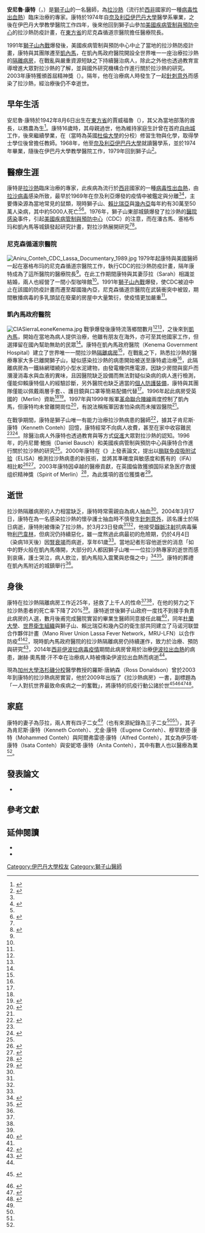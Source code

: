 {{NoteTA
| G1 = TO
| G2 = ME
}}
{{Infobox medical person
| name = 安尼魯·康特
| image = Aniru Conteh by F. Jacquerioz.jpg
| caption = 安尼魯·康特
| birth_date = {{Birth date|1942|08|6}}
| birth_place = {{flagicon image|Flag of Sierra Leone (1916–1961).svg}} {{tsl|en|Sierra Leone Colony and Protectorate|英屬獅子山殖民地與保護領|英屬獅子山}}[[東方省_(塞拉利昂)|東方省]]賈威福魯
| death_date = {{Death date and age|2004|4|4|1942|8|6}}
| death_place = {{flag|獅子山}}[[凯内马|凯内马]]
| profession = 醫務長、醫療院長、醫師<ref name=KhanGobaChu>{{Cite journal|pmid=18241935|year=2008|last1=Khan|first1=SH|last2=Goba|first2=A|last3=Chu|first3=M|last4=Roth|first4=C|last5=Healing|first5=T|last6=Marx|first6=A|last7=Fair|first7=J|last8=Guttieri|first8=MC|last9=Ferro|first9=P|last10=Imes|first10=Tiffany|last11=Monagin|first11=Corina|last12=Garry|first12=Robert F.|last13=Bausch|first13=Daniel G.|title=New opportunities for field research on the pathogenesis and treatment of Lassa fever|volume=78|issue=1|pages=103–15|doi=10.1016/j.antiviral.2007.11.003|journal=Antiviral Research|display-authors=8|author14=Mano River Union Lassa Fever Network}} {{Subscription required}}</ref>
| specialism =
| research_field = [[拉沙熱|拉沙熱]]
| known_for = 拉沙熱隔離病房建立者
| years_active = 1979年至2004年<ref name="Bausch">{{cite journal| author=Bausch DG, Sesay SS, Oshin B| title=On the front lines of Lassa fever. | journal=Emerg Infect Dis | year= 2004 | volume= 10 | issue= 10 | pages= 1889-90 | pmid=15586983 | doi=10.3201/eid1010.IM1010 | pmc=3323285 | url=https://www.ncbi.nlm.nih.gov/pmc/articles/PMC3323285/  }}</ref>
| education = [[伊巴丹大學|伊巴丹大學]]<br/>{{tsl|en|Fourah Bay College|福拉灣學院}}
| work_institutions = 尼克森循道宗醫院<br/>凱內馬政府醫院
| prizes = {{le|国际紧急医疗救援组织|Medical Emergency Relief International}}精神獎
| relations =
}}
'''安尼魯·康特'''（{{lang-en|Aniru Sahib Sahib Conteh}}，{{bd|1942年|8月6日|2004年|4月4日}}）是[[塞拉利昂|獅子山]]的一名醫師，為[[拉沙熱|拉沙熱]]（流行於[[西非|西非]]國家的一種[[病毒性出血熱|病毒性出血熱]]）臨床治療的專家。康特於1974年自[[奈及利亞|奈及利亞]][[伊巴丹大學|伊巴丹大學]]醫學系畢業，之後在伊巴丹大學教學醫院工作四年，後來他回到獅子山參加[[美國疾病管制與預防中心|美國疾病管制與預防中心]]的拉沙熱防疫計畫，在[[東方省_(塞拉利昂)|東方省]]{{le|塞格布玛|Segbwema}}的尼克森循道宗醫院擔任醫療院長。

1991年[[獅子山內戰|獅子山內戰]]爆發後，美國疾病管制與預防中心中止了當地的拉沙熱防疫計畫，康特與其團隊遷至[[凱內馬|凱內馬]]，在凱內馬政府醫院開設全世界唯一一座治療拉沙熱的[[隔離病房|隔離病房]]，在戰亂與嚴重資源短缺之下持續醫治病人，除此之外他也透過教育宣導增進大眾對拉沙熱的了解，並與國外研究機構合作進行關於拉沙熱的研究。2003年康特獲頒首屆{{le|国际紧急医疗救援组织|Medical Emergency Relief International}}精神獎（{{lang|en|Spirit of Merlin}}）。隔年，他在治療病人時發生了一起[[針刺意外|針刺意外]]而感染了拉沙熱，經治療後仍不幸逝世。

==早年生活==
安尼魯·康特於1942年8月6日出生在{{tsl|en|Sierra Leone Colony and Protectorate|英屬獅子山殖民地與保護領|英屬獅子山}}[[東方省_(塞拉利昂)|東方省]]的賈威福魯（{{lang|en|Jawi Folu}}），其父為當地部落的酋長，以務農為生<ref name=Wright2004>{{cite journal|doi=10.1016/S0140-6736(04)16324-1|pmid=15190887|title=Aniru Conteh|year=2004|last1=Wright|first1=Pearce|journal=The Lancet|volume=363|issue=9423|pages=1831}}</ref>。康特16歲時，其母親過世，他為維持家庭生計曾在首府[[自由城|自由城]]工作，後來繼續學業，在{{tsl|en|Fourah Bay College|福拉灣學院}}（當時為英國[[杜倫大學|杜倫大學]]的分校）修習生物與化學，取得學士學位後曾擔任教師。1968年，他至[[奈及利亞|奈及利亞]][[伊巴丹大學|伊巴丹大學]]就讀醫學系，並於1974年畢業，隨後在伊巴丹大學教學醫院工作，1979年回到獅子山<ref name=Donaldson>{{cite book|last=Donaldson|first=R. I.|year=2009|title=The Lassa Ward: One Man's Fight Against One of the World's Deadliest Diseases|location=New York, NY|publisher=St. Martin's Press|isbn=978-0-312-37700-7|url=https://archive.org/details/lassawardonemans0000dona}}</ref>{{rp|66-68}}。

==醫療生涯==
康特是[[拉沙熱|拉沙熱]]臨床治療的專家，此疾病為流行於[[西非|西非]]國家的一種[[病毒性出血熱|病毒性出血熱]]，由[[拉沙病毒|拉沙病毒]]感染所致，最早於1969年在奈及利亞爆發的疫情中被鑑定與分離<ref name="Bausch"/><ref>{{Cite journal|pmc=1606930|pmid=861652|year=1977|last1=Keane|first1=E|last2=Gilles|first2=HM|title=Lassa fever in Panguma Hospital, Sierra Leone, 1973-6|volume=1|issue=6073|pages=1399–402|journal=British Medical Journal|doi=10.1136/bmj.1.6073.1399}}</ref>{{rp|1399}}，主要傳染源為當地常見的鼠類{{le|多乳頭鼠|Mastomys natalensis}}，現時獅子山、[[賴比瑞亞|賴比瑞亞]]與[[幾內亞|幾內亞]]每年約有30萬至50萬人染病，其中約5000人死亡<ref name=KhanGobaChu/><ref>{{Cite web|url=http://www.timesonline.co.uk/tol/comment/obituaries/article426281.ece|title=Lives in Brief: Aniru Sahib Sahib Conteh|date=2004-05-18|work=The Times|page=27|ref={{harvid|Lives in Brief|2004}}|accessdate=2021-03-25|archive-date=2021-03-25|archive-url=https://web.archive.org/web/20210325185819/https://www.thetimes.co.uk/|dead-url=no}}{{Subscription required}}</ref>。1976年，獅子山東部城鎮{{le|潘古瑪|Panguma}}爆發了拉沙熱的[[醫療照顧相關感染|醫院感染]]事件，引起[[美國疾病管制與預防中心|美國疾病管制與預防中心]]（CDC）的注意，而在潘古馬、塞格布玛和凱內馬等城鎮發起研究計畫，對拉沙熱展開研究<ref name="Bausch"/><ref name=Mellor2004a>{{cite journal|year=2004|doi=10.1136/bmj.328.7447.1078|title=Aniru Conteh|last1=Mellor|first1=N.|journal=BMJ|volume=328|issue=7447|pages=1078|pmc=403863}}</ref>。

===尼克森循道宗醫院===
[[File:Aniru_Conteh_CDC_Lassa_Documentary_1989.jpg|thumb]]
1979年起康特與美國醫師{{le|約瑟夫·B·麥科密克|Joseph B. McCormick}}一起在塞格布玛的尼克森循道宗醫院工作，執行CDC的拉沙熱防疫計畫，隔年康特成為了這所醫院的醫療院長<ref name="Bausch"/>。在此工作期間康特與其妻莎拉（Sarah）相識並結婚，兩人也經營了一間小型咖啡館<ref name=Forgotten/>。1991年[[獅子山內戰|獅子山內戰]]爆發，使CDC被迫中止在該國的防疫計畫而遷至鄰國幾內亞，尼克森循道宗醫院在武裝衝突中被毀，期間散播病毒的多乳頭鼠在廢棄的房屋中大量繁衍，使疫情更加嚴重<ref name=Wright2004/>。

===凱內馬政府醫院===
[[File:CIASierraLeoneKenema.jpg|thumb]]
戰爭爆發後康特流落鄉間數月<ref name=Donaldson/>{{rp|67}}<ref name=Forgotten/>，之後來到[[凱內馬|凱內馬]]，開始在當地為病人提供治療，他雖有朋友在海外，亦可至其他國家工作，但選擇留在國內幫助無助的民眾<ref name=Donaldson/>{{rp|66-68}}。康特在凱內馬政府醫院（Kenema Government Hospital）建立了世界唯一一間拉沙熱[[隔離病房|隔離病房]]<ref name=Wright2004/>，在戰亂之下，熟悉拉沙熱的醫療專家大多已離開獅子山，疑似感染拉沙熱的病患開始被送至康特處治療<ref name=Donaldson/>{{rp|66-68}}，此隔離病房為一鐵絲網環繞的小型水泥建物，由發電機供應電源，因缺少房間與窗戶而瀰漫消毒水與血液的異味，且因醫院缺乏設備而無法對疑似染病的病人進行檢測，僅能仰賴康特個人的經驗診斷，另外醫院也缺乏適當的[[個人防護裝備|個人防護裝備]]，康特與其團隊僅能以佩戴兩層手套、{{le|診療服|Medical gown}}、護目鏡與口罩等簡易配備代替<ref name=Forgotten/>。1996年起此病房受英國的{{le|国际紧急医疗救援组织|Medical Emergency Relief International}}（Merlin）資助<ref name="Bausch"/><ref>{{Cite journal|doi=10.1016/S0140-6736(05)64235-3|title=Sierra Leone continues to struggle for relief from Lassa fever|year=1997|last1=Morris|first1=Kelly|last2=Calisher|first2=Charles|journal=The Lancet|volume=350|issue=9089|pages=1458}}</ref>。1997年與1999年叛軍[[革命聯合陣線|革命聯合陣線]]兩度控制了凱內馬，但康特均未曾離開崗位<ref>{{cite news |ref={{harvid|Obituary: Dr Aniru Conteh|2004}} |url=http://www.merlinusa.org/2004/04/obituary-dr-aniru%C2%A0conteh/ |title=Obituary: Dr Aniru Conteh |date=2004-04-05 |work=Merlin |access-date=2011-09-06 |archive-url=https://web.archive.org/web/20120331091756/http://www.merlinusa.org/2004/04/obituary-dr-aniru%C2%A0conteh/ |archive-date=2012-03-31 |dead-url=no }}</ref>，有說法稱叛軍因害怕染病而未摧毀醫院<ref name=Wright2004/>。

在戰爭期間，康特是獅子山唯一有能力治療拉沙熱病患的醫師<ref>{{cite web|last1=Gayer|first1=M.|last2=Gopal|first2=R.|last3=Salter|first3=M.|year=2003|archive-url=https://web.archive.org/web/20090810121641/http://www.who.int/disasters/repo/10497.pdf|title=Lassa Fever and Communicable Disease Surveillance and Control in Sierra Leone|work=[[World_Health_Organization|World Health Organization]] / [[聯合國難民署|United Nations High Commissioner for Refugees]]|pages=1–9|archive-date=2009-08-10|url=https://www.who.int/disasters/repo/10497.pdf|accessdate=2021-03-25|dead-url=no}}</ref>，據其子肯尼斯·康特（Kenneth Conteh）回憶，康特經常不向病人收費，甚至在家中收容難民<ref name=Forgotten/><ref name=bmj>{{cite journal|title=Aniru Conteh|journal=BMJ|volume=328|issue=7447|year=2004|pages=1078.1|issn=0959-8138|doi=10.1136/bmj.328.7447.1078}}</ref>。除醫治病人外康特也透過教育與{{le|意識覺醒|consciousness raising}}等方式[[健康促進|促進]]大眾對拉沙熱的認知。1996年，{{le|杜蘭大學公衛與熱帶醫學學院|Tulane University School of Public Health and Tropical Medicine}}的丹尼爾·鮑施（Daniel Bausch）和美國疾病管制與預防中心與康特合作進行關於拉沙熱的研究<ref name=Mellor2004a/>。2000年康特在《{{le|臨床微生物學期刊|Journal of Clinical Microbiology}}》上發表論文，提出以[[酶联免疫吸附试验|酶联免疫吸附试验]]（ELISA）檢測拉沙熱病患的新技術，並將其準確度與敏感度和舊有的{{le|Immunofluorescence|免疫螢光法|間接螢光抗體測試}}（IFA）相比較<ref>{{Cite journal|ref={{harvid|Bausch et al.|2000}}|pmid=10878062|pmc=86994|year=2000|last1=Bausch|first1=DG|last2=Rollin|first2=PE|last3=Demby|first3=AH|last4=Coulibaly|first4=M|last5=Kanu|first5=J|last6=Conteh|first6=AS|last7=Wagoner|first7=KD|last8=McMullan|first8=LK|last9=Bowen|first9=MD|last10=Peters|first10=C. J.|last11=Ksiazek|first11=T. G.|title=Diagnosis and clinical virology of Lassa fever as evaluated by enzyme-linked immunosorbent assay, indirect fluorescent-antibody test, and virus isolation|url=https://archive.org/details/sim_journal-of-clinical-microbiology_2000-07_38_7/page/2670|volume=38|issue=7|pages=2670–7|journal=Journal of Clinical Microbiology|display-authors=8}}</ref><ref>{{cite book|last=Okeke|first= I. N. |year=2011|title=Divining Without Seeds: The Case for Strengthening Laboratory Medicine in Africa|publisher=Cornell University Press|isbn= 978-0801449413}}</ref>。2003年康特因卓越的醫療貢獻，在英國倫敦獲頒国际紧急医疗救援组织精神獎（Spirit of Merlin）<ref>{{Cite web |ref={{harvid|Merlin's 10th Year Anniversary Awards Event|2003}} |archive-url=https://web.archive.org/web/20061001104549/http://www.merlin.org.uk/Lists/Feature-Detail.aspx?id=478 |title=Merlin's 10th Year Anniversary Awards Events |date=2003-09-08 |archive-date=2006-10-01 |work=Merlin |url=http://www.merlin.org.uk/Lists/Feature-Detail.aspx?id=478 |access-date=2009-09-03 |dead-url=yes }}</ref>，為此獎項的首位獲獎者<ref name=Forgotten>{{cite web|url=https://arstechnica.com/science/2019/01/forgotten-man-forgotten-disease-aniru-conteh-and-the-battle-against-lassa-fever/|title=Forgotten man, forgotten disease—Aniru Conteh and the battle against Lassa fever|author=Troy Farah|date=2019-01-24|publisher=Ars Technica|accessdate=2021-03-25|archive-date=2021-03-10|archive-url=https://web.archive.org/web/20210310174740/https://arstechnica.com/science/2019/01/forgotten-man-forgotten-disease-aniru-conteh-and-the-battle-against-lassa-fever/|dead-url=no}}</ref>。

==逝世==
拉沙熱隔離病房的人力相當缺乏，康特時常需親自為病人抽血<ref name=Donaldson/>{{rp|261-262}}。2004年3月17日，康特在為一名感染拉沙熱的懷孕護士抽血時不慎發生[[針刺意外|針刺意外]]，該名護士於隔日病逝，康特則被傳染了拉沙熱，於3月23日發病<ref name=Mellor2004a/><ref name=Forgotten/>，他接受[[靜脈注射|靜脈注射]]抗病毒藥物[[利巴韋林|利巴韋林]]，但病況仍持續惡化，雖一度熬過此病最初的危險期，仍於4月4日（染病18天後）因[[腎衰竭|腎衰竭]]而病逝，享年61歲<ref name=Wright2004/<ref name=Donaldson/>{{rp|261-262}}。當地記者形容他逝世的消息「如{{tsl|en|Harmattan|哈麥丹風|乾季}}中的野火般在凱內馬傳開，大部分的人都因獅子山唯一一位拉沙熱專家的逝世而感到哀痛，護士哭泣，病人飲泣，凱內馬陷入震驚與悲傷之中」<ref name=Momodu>{{cite news|last=Momodu|first=S.|date=2004-05-19|url=http://www.accessmylibrary.com/coms2/summary_0286-21387083_ITM|title=Lassa Fever: Who is Next to Die?|work=Asia Africa Intelligence Wire|access-date=2011-09-06|archive-date=2012-10-23|archive-url=https://web.archive.org/web/20121023140928/http://www.accessmylibrary.com/coms2/summary_0286-21387083_ITM|dead-url=no}}</ref><ref>{{Cite journal|ref={{harvid|Mirza et al.|2005}}|author1=Mirza, I. A.|author2=Khan, M. A.|author3=Hakim, A.|year=2005|url=http://www.pafmj.org/showdetails.php?id=9&t=f|title=Lassa Fever UN Peacekeepers' Nightmare in West Africa|journal=Pakistan Armed Forces Medical Journal|issue=1|issn=0030-9648|access-date=2011-09-06|archive-url=https://web.archive.org/web/20120323170747/http://www.pafmj.org/showdetails.php?id=9&t=f|archive-date=2012-03-23|dead-url=yes}}</ref>。康特的葬禮在凱內馬附近的城鎮{{tsl|en|Daru, Sierra Leone|達魯 (獅子山)|達魯}}舉行<ref name=Momodu/>。

==身後==
康特在拉沙熱隔離病房工作近25年，拯救了上千人的性命<ref name="Bausch"/><ref name=Wright2004/>，在他的努力之下拉沙熱患者的死亡率下降了20%<ref name=Forgotten/>。康特逝世後獅子山政府一度找不到接手負責此病房的人選，數月後甫完成醫院實習的畢業生{{le|謝赫·奧馬爾·汗|Sheik Umar Khan}}醫師同意接任此職<ref>{{cite news|url=https://www.newyorker.com/magazine/2014/10/27/ebola-wars|title=The Ebola Wars|date=2014-10-20|author=Richard Preston|accessdate=2021-03-25|archive-date=2021-01-25|archive-url=https://web.archive.org/web/20210125044952/https://www.newyorker.com/magazine/2014/10/27/ebola-wars|dead-url=no|publisher=New Yorker}}</ref>，同年[[杜蘭大學|杜蘭大學]]、[[世界衛生組織|世界衛生組織]]與獅子山、賴比瑞亞和幾內亞的衛生部共同建立了马诺河联盟合作夥伴計畫（Mano River Union Lassa Fever Network，MRU-LFN）以合作防疫<ref name=KhanGobaChu/><ref>{{cite web|url=https://www.who.int/news-room/fact-sheets/detail/lassa-fever|title=Lassa fever|publisher=World Health Organization|accessdate=2021-03-25|archive-date=2020-11-22|archive-url=https://web.archive.org/web/20201122123950/https://www.who.int/news-room/fact-sheets/detail/lassa-fever|dead-url=no}}</ref>，現時凱內馬政府醫院的拉沙熱隔離病房仍持續運作，致力於治療、預防與研究<ref>{{cite web|ref={{harvid|Kenema Government Hospital|2011}}|year=2011|url=http://vhfc.org/consortium/partners/kgh|title=Kenema Government Hospital|work=Viral Hemorrhagic Fever Consortium|access-date=6 September 2011|archive-url=https://web.archive.org/web/20120331120008/http://vhfc.org/consortium/partners/kgh|archive-date=2012-03-31|dead-url=yes}}</ref>，2014年[[西非伊波拉病毒疫情|西非伊波拉病毒疫情]]期間此病房曾用於治療[[伊波拉出血熱|伊波拉出血熱]]的病患，謝赫·奧馬爾·汗不幸在治療病人時被傳染伊波拉出血熱而病逝<ref name=Forgotten/>。

現為[[加州大學洛杉磯分校|加州大學洛杉磯分校]]醫學教授的羅斯·唐納森（Ross Donaldson）曾於2003年到康特的拉沙熱病房實習，他於2009年出版了《拉沙熱病房》一書，副標題為「一人對抗世界最致命疾病之一的奮戰」，將康特的抗疫行動公諸於世<ref>{{Cite news|last=Thomas|first= C. |date=2009-06-07|title= Lessons in a deadly virus and life in general|work=Miami Herald|page= M6}} {{Subscription required}}</ref><ref>{{cite news|last=Heim|first=K.|date=2009-09-29|url=http://seattletimes.nwsource.com/html/thebusinessofgiving/2009968790_dr_ross_donaldson_shares_his.html|title=Young doctor shares global health lessons from the front lines|work=The Seattle Times|access-date=2011-08-31|archive-date=2011-08-05|archive-url=https://web.archive.org/web/20110805021320/http://seattletimes.nwsource.com/html/thebusinessofgiving/2009968790_dr_ross_donaldson_shares_his.html|dead-url=no}}</ref><ref>{{Cite news |last=Soderburg |first=W. |date=2009-08-06 |url=http://www.today.ucla.edu/portal/ut/trial-by-fire-in-the-lassa-ward-97814.aspx |title=Trial by fire in the Lassa ward |work=UCLA Today |access-date=2011-08-21 |archive-url=https://web.archive.org/web/20110716182113/http://www.today.ucla.edu/portal/ut/trial-by-fire-in-the-lassa-ward-97814.aspx |archive-date=2011-07-16 |dead-url=yes }}</ref><ref>{{cite news|last=Zuger|first=A.|date=2009-05-25|url=https://www.nytimes.com/2009/05/26/health/26books.html|title=Epidemics, Fearsome and Fascinating|work=The New York Times|page=D5|access-date=2011-08-21|archive-date=2020-11-09|archive-url=https://web.archive.org/web/20201109043113/http://www.nytimes.com/2009/05/26/health/26books.html|dead-url=no}}</ref>。

==家庭==
康特的妻子為莎拉，兩人育有四子二女<ref name=Wright2004/>（也有來源紀錄為三子二女<ref name="Bausch"/><ref name=bmj/>），其子為肯尼斯·康特（Kenneth Conteh）、尤金·康特（Eugene Conteh）、穆罕默德·康特（Mohammed Conteh）與阿爾弗雷德·康特（Alfred Conteh），其女為伊莎塔·康特（Isata Conteh）與安妮塔·康特（Anita Conteh），其中有數人也以醫療為業<ref name=Forgotten/>。

==發表論文==
*{{cite journal|pmid=10878062|year=2000|last1=Bausch|first1=DG|last2=Rollin|first2=PE|last3=Demby|first3=AH|last4=Coulibaly|first4=M|last5=Kanu|first5=J|last6=Conteh|first6=AS|last7=Wagoner|first7=KD|last8=McMullan|first8=LK|last9=Bowen|first9=MD|last10=Peters|first10=C. J.|last11=Ksiazek|first11=T. G.|title=Diagnosis and clinical virology of Lassa fever as evaluated by enzyme-linked immunosorbent assay, indirect fluorescent-antibody test, and virus isolation|url=https://archive.org/details/sim_journal-of-clinical-microbiology_2000-07_38_7/page/2670|volume=38|issue=7|pages=2670–7|pmc=86994|journal=Journal of Clinical Microbiology|display-authors=8}}

==參考文獻==
{{reflist|2}}

==延伸閱讀==
*{{Cite news|last=Jalloh|first=T.|date=2004-09-28|url=http://www.accessmylibrary.com/coms2/summary_0286-13521339_ITM|title=Kenema and the Lassa Fever Menace|work=Concord Times|access-date=2011-09-06|archive-date=2012-10-23|archive-url=https://web.archive.org/web/20121023145348/http://www.accessmylibrary.com/coms2/summary_0286-13521339_ITM|dead-url=no}}
*{{cite journal|year=2008|doi=10.1038/nrmicro1989|title=Post-genomic challenges for collaborative research in infectious diseases|last1=Okeke|first1=Iruka N.|last2=Wain|first2=John|journal=Nature Reviews Microbiology|pmid=18711428|volume=6|issue=11|pages=858–64}}

{{Portalbar|人物|醫學|病毒}}
[[Category:伊巴丹大學校友|Category:伊巴丹大學校友]]
[[Category:獅子山醫師|Category:獅子山醫師]]
{{Good article}}